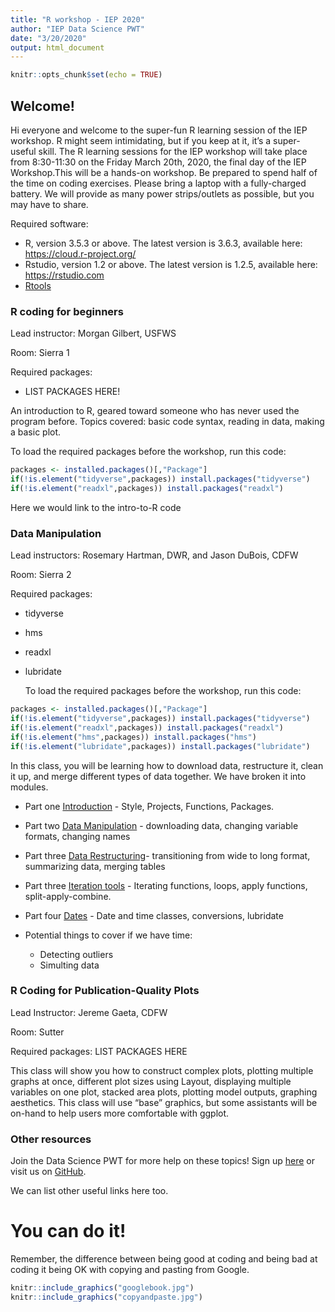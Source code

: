 ```yaml
---
title: "R workshop - IEP 2020"
author: "IEP Data Science PWT"
date: "3/20/2020"
output: html_document
---
```


```r
knitr::opts_chunk$set(echo = TRUE)
```

## Welcome!

Hi everyone and welcome to the super-fun R learning session of the IEP workshop. R might seem intimidating, but if you keep at it, it's a super-useful skill. The R learning sessions for the IEP workshop will take place from 8:30-11:30 on the Friday March 20th, 2020, the final day of the IEP Workshop.This will be a hands-on workshop. Be prepared to spend half of the time on coding exercises. Please bring a laptop with a fully-charged battery. We will provide as many power strips/outlets as possible, but you may have to share.

Required software: 

* R, version 3.5.3 or above. The latest version is 3.6.3, available here: [https://cloud.r-project.org/](https://cloud.r-project.org/) 
* Rstudio, version 1.2 or above. The latest version is 1.2.5, available here: [https://rstudio.com](https://rstudio.com/products/rstudio/download/#download)  
* [Rtools](https://cran.r-project.org/bin/windows/Rtools/) 


### R coding for beginners

Lead instructor: Morgan Gilbert, USFWS

Room: Sierra 1 

Required packages: 

* LIST PACKAGES HERE!

An introduction to R, geared toward someone who has never used the program before. Topics covered: basic code syntax, reading in data, making a basic plot. 


  To load the required packages before the workshop, run this code:
  
```r
packages <- installed.packages()[,"Package"]
if(!is.element("tidyverse",packages)) install.packages("tidyverse")
if(!is.element("readxl",packages)) install.packages("readxl")

```

Here we would link to the intro-to-R code


### Data Manipulation

Lead instructors: Rosemary Hartman, DWR, and Jason DuBois, CDFW

Room: Sierra 2

Required packages: 

* tidyverse
* hms
* readxl
* lubridate

  To load the required packages before the workshop, run this code:
  
```r
packages <- installed.packages()[,"Package"]
if(!is.element("tidyverse",packages)) install.packages("tidyverse")
if(!is.element("readxl",packages)) install.packages("readxl")
if(!is.element("hms",packages)) install.packages("hms")
if(!is.element("lubridate",packages)) install.packages("lubridate")

```


In this class, you will be learning how to download data, restructure it, clean it up, and merge different types of data together. We have broken it into modules.


* Part one [Introduction](IntrotoDataManip.html) - Style, Projects, Functions, Packages.

* Part two [Data Manipulation](data-mainpulation.html) - downloading data, changing variable formats, changing names

* Part three [Data Restructuring](dataset-restructuring.html)- transitioning from wide to long format, summarizing data, merging tables

* Part three [Iteration tools](applyfunctions.html) - Iterating functions, loops, apply functions, split-apply-combine.

* Part four [Dates](Date-manipulation.html) - Date and time classes, conversions, lubridate

* Potential things to cover if we have time:
  + Detecting outliers
  + Simulting data


### R Coding for Publication-Quality Plots

Lead Instructor: Jereme Gaeta, CDFW 

Room: Sutter

Required packages: LIST PACKAGES HERE

This class will show you how to construct complex plots, plotting multiple graphs at once, different plot sizes using Layout, displaying multiple variables on one plot, stacked area plots, plotting model outputs, graphing aesthetics. This class will use "base" graphics, but some assistants will be on-hand to help users more comfortable with ggplot.


### Other resources

Join the Data Science PWT for more help on these topics! Sign up [here](https://groups.google.com/forum/#!forum/bay-delta-datascience)
or visit us on [GitHub](https://github.com/InteragencyEcologicalProgram/DataScience).

We can list other useful links here too.


# You can do it!

Remember, the difference between being good at coding and being bad at coding it being OK with copying and pasting from Google.

```r
knitr::include_graphics("googlebook.jpg")
knitr::include_graphics("copyandpaste.jpg")
```

